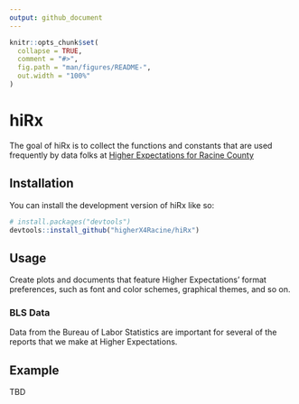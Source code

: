 ```yaml
---
output: github_document
---
```


<!-- README.md is generated from README.Rmd. Please edit that file -->

```r
knitr::opts_chunk$set(
  collapse = TRUE,
  comment = "#>",
  fig.path = "man/figures/README-",
  out.width = "100%"
)
```

# hiRx

<!-- badges: start -->
<!-- badges: end -->

The goal of hiRx is to collect the functions and constants that are used frequently by data folks at [Higher Expectations for Racine County](www.higherexpectationsracinecounty.org)

## Installation

You can install the development version of hiRx like so:

``` r
# install.packages("devtools")
devtools::install_github("higherX4Racine/hiRx")
```

## Usage

Create plots and documents that feature Higher Expectations' format preferences, such as font and color schemes, graphical themes, and so on.

### BLS Data

Data from the Bureau of Labor Statistics are important for several of the reports that we make at Higher Expectations.

## Example

TBD
